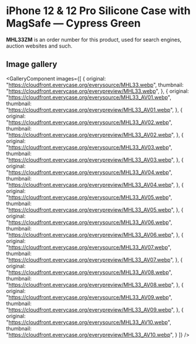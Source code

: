 
# iPhone 12 & 12 Pro Silicone Case with MagSafe — Cypress Green

<Callout type='info' emoji='👉🏻'>**MHL33ZM** is an order number for this product, used for search engines, auction websites and such.</Callout>

## Image gallery

<GalleryComponent
    images={[
      {
        original: "https://cloudfront.everycase.org/everysource/MHL33.webp",
        thumbnail: "https://cloudfront.everycase.org/everypreview/MHL33.webp",
      },
      {
        original: "https://cloudfront.everycase.org/everysource/MHL33_AV01.webp",
        thumbnail: "https://cloudfront.everycase.org/everypreview/MHL33_AV01.webp",
      },
      {
        original: "https://cloudfront.everycase.org/everysource/MHL33_AV02.webp",
        thumbnail: "https://cloudfront.everycase.org/everypreview/MHL33_AV02.webp",
      },
      {
        original: "https://cloudfront.everycase.org/everysource/MHL33_AV03.webp",
        thumbnail: "https://cloudfront.everycase.org/everypreview/MHL33_AV03.webp",
      },
      {
        original: "https://cloudfront.everycase.org/everysource/MHL33_AV04.webp",
        thumbnail: "https://cloudfront.everycase.org/everypreview/MHL33_AV04.webp",
      },
      {
        original: "https://cloudfront.everycase.org/everysource/MHL33_AV05.webp",
        thumbnail: "https://cloudfront.everycase.org/everypreview/MHL33_AV05.webp",
      },
      {
        original: "https://cloudfront.everycase.org/everysource/MHL33_AV06.webp",
        thumbnail: "https://cloudfront.everycase.org/everypreview/MHL33_AV06.webp",
      },
      {
        original: "https://cloudfront.everycase.org/everysource/MHL33_AV07.webp",
        thumbnail: "https://cloudfront.everycase.org/everypreview/MHL33_AV07.webp",
      },
      {
        original: "https://cloudfront.everycase.org/everysource/MHL33_AV08.webp",
        thumbnail: "https://cloudfront.everycase.org/everypreview/MHL33_AV08.webp",
      },
      {
        original: "https://cloudfront.everycase.org/everysource/MHL33_AV09.webp",
        thumbnail: "https://cloudfront.everycase.org/everypreview/MHL33_AV09.webp",
      },
      {
        original: "https://cloudfront.everycase.org/everysource/MHL33_AV10.webp",
        thumbnail: "https://cloudfront.everycase.org/everypreview/MHL33_AV10.webp",
      }
    ]}
  />
